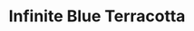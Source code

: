 ---
title: "Infinite Blue Terracotta"
images:
  color: "MUfCHtba5zu7hDWCgNJxljrevgGk5ZTEW3qwy1fQ2YCSLt9a"
  item: "MUfCHtba5zu7jS7Xlonzsh56C2GBlnHyVu4fqEMXdQALbjIx"
type: "magic/infinite"
crate: "terracotta"
unmodifiable: true
winChance: 6
---